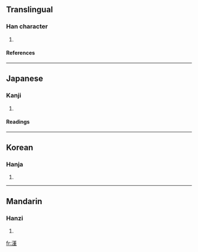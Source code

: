 ==Translingual==
===Han character===
{{Han char|rn=85|rad=水|as=11|sn=14|four=|canj=水廿中一 (ETLM)}}
# {{defn|Han|sort=水11}}
====References====
{{Han ref|kx=0645.080|dkj=18115|dj=1054.030|hdz=31713.070|uh=6F0C|ud=28428}}

----
==Japanese==
===Kanji===
{{ja-kanji|grade=|rs=水11}}
# {{defn|Japanese}} 
====Readings====
{{ja-readings|on=[[きん]] (kin), [[こん]] (kon)|kun=[[きよい]] (kiyoi), [[ひたす]] (hitasu)}}

----
==Korean==
===Hanja===
{{ko-hanja|hangeul=근|eumhun=|rv=geun|mr=kŭn|y=kun}}
# {{defn|Korean}}

----
==Mandarin==
===Hanzi===
{{cmn-hanzi|pin=[[jǐn]] (jin3)|wg=chin<sup>3</sup>}}
# {{defn|Mandarin}}

[[fr:漌]]